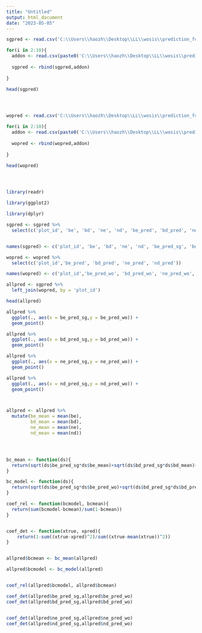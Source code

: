 ---
title: "Untitled"
output: html_document
date: "2023-05-05"
---

```{R}


sgpred <- read.csv('C:\\Users\\haozh\\Desktop\\LL\\wosis\\prediction_fold_1_soil_grids.csv')

for(i in 2:10){
  addon <- read.csv(paste0('C:\\Users\\haozh\\Desktop\\LL\\wosis\\prediction_fold_',i,'_soil_grids.csv'))
  
  sgpred <- rbind(sgpred,addon)
  
}

head(sgpred)





```




```{R}


wopred <- read.csv('C:\\Users\\haozh\\Desktop\\LL\\wosis\\prediction_fold_1_wosis.csv')

for(i in 2:10){
  addon <- read.csv(paste0('C:\\Users\\haozh\\Desktop\\LL\\wosis\\prediction_fold_',i,'_wosis.csv'))
  
  wopred <- rbind(wopred,addon)
  
}

head(wopred)





```

```{R}

library(readr)

library(ggplot2)

library(dplyr)


```



```{R}

sgpred <- sgpred %>%
  select(c('plot_id', 'be', 'bd', 'ne', 'nd', 'be_pred', 'bd_pred', 'ne_pred', 'nd_pred'))


names(sgpred) <- c('plot_id', 'be', 'bd', 'ne', 'nd', 'be_pred_sg', 'bd_pred_sg', 'ne_pred_sg', 'nd_pred_sg')

```



```{R}

wopred <- wopred %>%
  select(c('plot_id','be_pred', 'bd_pred', 'ne_pred', 'nd_pred'))

names(wopred) <- c('plot_id','be_pred_wo', 'bd_pred_wo', 'ne_pred_wo', 'nd_pred_wo')

```



```{R}

allpred <- sgpred %>%
  left_join(wopred, by = 'plot_id')

head(allpred)

```

```{R}

allpred %>%
  ggplot(., aes(x = be_pred_sg,y = be_pred_wo)) +
  geom_point()

allpred %>%
  ggplot(., aes(x = bd_pred_sg,y = bd_pred_wo)) +
  geom_point()

allpred %>%
  ggplot(., aes(x = ne_pred_sg,y = ne_pred_wo)) +
  geom_point()

allpred %>%
  ggplot(., aes(x = nd_pred_sg,y = nd_pred_wo)) +
  geom_point()




```


```{R}
allpred <- allpred %>%
  mutate(be_mean = mean(be),
         bd_mean = mean(bd),
         ne_mean = mean(ne),
         nd_mean = mean(nd))





```









```{R}
bc_mean <- function(ds){
  return(sqrt(ds$be_pred_sg*ds$be_mean)+sqrt(ds$bd_pred_sg*ds$bd_mean)+sqrt(ds$ne_pred_sg*ds$ne_mean)+sqrt(ds$nd_pred_sg*ds$nd_mean))
}

bc_model <- function(ds){
  return(sqrt(ds$be_pred_sg*ds$be_pred_wo)+sqrt(ds$bd_pred_sg*ds$bd_pred_wo)+sqrt(ds$ne_pred_sg*ds$ne_pred_wo)+sqrt(ds$nd_pred_sg*ds$nd_pred_wo))
}

coef_rel <- function(bcmodel, bcmean){
  return(sum(bcmodel-bcmean)/sum(1-bcmean))
}


coef_det <- function(xtrue, xpred){
    return(1-sum((xtrue-xpred)^2)/sum((xtrue-mean(xtrue))^2))
}



```



```{R}
allpred$bcmean <- bc_mean(allpred)

allpred$bcmodel <- bc_model(allpred)


coef_rel(allpred$bcmodel, allpred$bcmean)


```
```{R}

coef_det(allpred$be_pred_sg,allpred$be_pred_wo)
coef_det(allpred$bd_pred_sg,allpred$bd_pred_wo)


coef_det(allpred$ne_pred_sg,allpred$ne_pred_wo)
coef_det(allpred$nd_pred_sg,allpred$nd_pred_wo)


```














